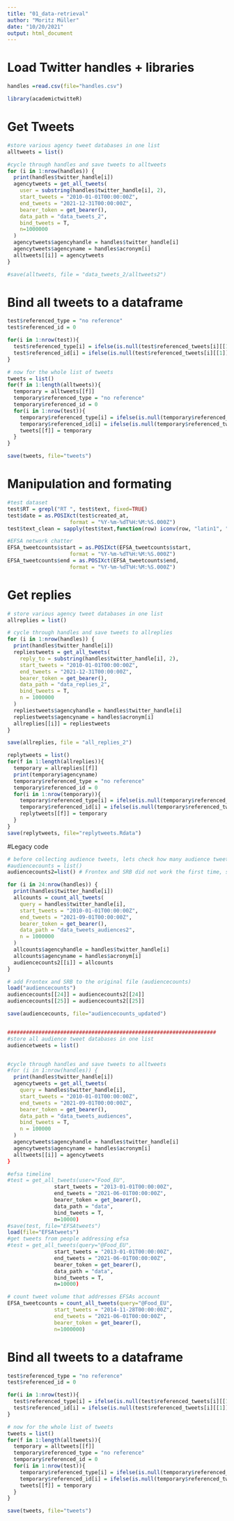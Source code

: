 ```yaml
---
title: "01_data-retrieval"
author: "Moritz Müller"
date: "10/20/2021"
output: html_document
---
```

# Load Twitter handles + libraries
```r
handles =read.csv(file="handles.csv")

library(academictwitteR)
```


# Get Tweets
```r

#store various agency tweet databases in one list
alltweets = list()

#cycle through handles and save tweets to alltweets
for (i in 1:nrow(handles)) {
  print(handles$twitter_handle[i])
  agencytweets = get_all_tweets(
    user = substring(handles$twitter_handle[i], 2),
    start_tweets = "2010-01-01T00:00:00Z",
    end_tweets = "2021-12-31T00:00:00Z",
    bearer_token = get_bearer(),
    data_path = "data_tweets_2",
    bind_tweets = T,
    n=1000000
  )
  agencytweets$agencyhandle = handles$twitter_handle[i]
  agencytweets$agencyname = handles$acronym[i]
  alltweets[[i]] = agencytweets
}

#save(alltweets, file = "data_tweets_2/alltweets2")

```
# Bind all tweets to a dataframe
```r
test$referenced_type = "no reference"
test$referenced_id = 0

for(i in 1:nrow(test)){
  test$referenced_type[i] = ifelse(is.null(test$referenced_tweets[i][[1]])==F, test$referenced_tweets[i][[1]]$type, 0)
  test$referenced_id[i] = ifelse(is.null(test$referenced_tweets[i][[1]])==F, test$referenced_tweets[i][[1]]$id, 0)
}

# now for the whole list of tweets
tweets = list()
for(f in 1:length(alltweets)){
  temporary = alltweets[[f]]
  temporary$referenced_type = "no reference"
  temporary$referenced_id = 0
  for(i in 1:nrow(test)){
    temporary$referenced_type[i] = ifelse(is.null(temporary$referenced_tweets[i][[1]])==F, temporary$referenced_tweets[i][[1]]$type, 0)
    temporary$referenced_id[i] = ifelse(is.null(temporary$referenced_tweets[i][[1]])==F, temporary$referenced_tweets[i][[1]]$id, 0)
    tweets[[f]] = temporary
  }
}

save(tweets, file="tweets")
```

# Manipulation and formating
```r
#test dataset
test$RT = grepl("RT ", test$text, fixed=TRUE)
test$date = as.POSIXct(test$created_at,
                    format = "%Y-%m-%dT%H:%M:%S.000Z")
test$text_clean = sapply(test$text,function(row) iconv(row, "latin1", "ASCII", sub=""))

#EFSA network chatter
EFSA_tweetcounts$start = as.POSIXct(EFSA_tweetcounts$start,
                    format = "%Y-%m-%dT%H:%M:%S.000Z")
EFSA_tweetcounts$end = as.POSIXct(EFSA_tweetcounts$end,
                    format = "%Y-%m-%dT%H:%M:%S.000Z")

```

# Get replies
```r
# store various agency tweet databases in one list
allreplies = list()

# cycle through handles and save tweets to allreplies
for (i in 1:nrow(handles)) {
  print(handles$twitter_handle[i])
  repliestweets = get_all_tweets(
    reply_to = substring(handles$twitter_handle[i], 2),
    start_tweets = "2010-01-01T00:00:00Z",
    end_tweets = "2021-12-31T00:00:00Z",
    bearer_token = get_bearer(),
    data_path = "data_replies_2",
    bind_tweets = T,
    n = 1000000
  )
  repliestweets$agencyhandle = handles$twitter_handle[i]
  repliestweets$agencyname = handles$acronym[i]
  allreplies[[i]] = repliestweets
}

save(allreplies, file = "all_replies_2")

replytweets = list()
for(f in 1:length(allreplies)){
  temporary = allreplies[[f]]
  print(temporary$agencyname)
  temporary$referenced_type = "no reference"
  temporary$referenced_id = 0
  for(i in 1:nrow(temporary)){
    temporary$referenced_type[i] = ifelse(is.null(temporary$referenced_tweets[i][[1]])==F, temporary$referenced_tweets[i][[1]]$type, 0)
    temporary$referenced_id[i] = ifelse(is.null(temporary$referenced_tweets[i][[1]])==F, temporary$referenced_tweets[i][[1]]$id, 0)
    replytweets[[f]] = temporary
  }
}
save(replytweets, file="replytweets.Rdata")
```

#Legacy code
```r

# before collecting audience tweets, lets check how many audience tweetw there actually are - we do not want to get rate locked. 
#audiencecounts = list()
audiencecounts2=list() # Frontex and SRB did not work the first time, so we add them now. 

for (i in 24:nrow(handles)) {
  print(handles$twitter_handle[i])
  allcounts = count_all_tweets(
    query = handles$twitter_handle[i],
    start_tweets = "2010-01-01T00:00:00Z",
    end_tweets = "2021-09-01T00:00:00Z",
    bearer_token = get_bearer(),
    data_path = "data_tweets_audiences2",
    n = 1000000
  )
  allcounts$agencyhandle = handles$twitter_handle[i]
  allcounts$agencyname = handles$acronym[i]
  audiencecounts2[[i]] = allcounts
}

# add Frontex and SRB to the original file (audiencecounts)
load("audiencecounts")
audiencecounts[[24]] = audiencecounts2[[24]]
audiencecounts[[25]] = audiencecounts2[[25]]

save(audiencecounts, file="audiencecounts_updated")


###################################################################
#store all audience tweet databases in one list
audiencetweets = list()


#cycle through handles and save tweets to alltweets
#for (i in 1:nrow(handles)) {
  print(handles$twitter_handle[i])
  agencytweets = get_all_tweets(
    query = handles$twitter_handle[i],
    start_tweets = "2010-01-01T00:00:00Z",
    end_tweets = "2021-09-01T00:00:00Z",
    bearer_token = get_bearer(),
    data_path = "data_tweets_audiences",
    bind_tweets = T,
    n = 100000
  )
  agencytweets$agencyhandle = handles$twitter_handle[i]
  agencytweets$agencyname = handles$acronym[i]
  alltweets[[i]] = agencytweets
}

#efsa timeline
#test = get_all_tweets(user="Food_EU",
               start_tweets = "2013-01-01T00:00:00Z",
               end_tweets = "2021-06-01T00:00:00Z",
               bearer_token = get_bearer(),
               data_path = "data",
               bind_tweets = T,
               n=10000)
#save(test, file="EFSAtweets")
load(file="EFSAtweets")
#get tweets from people addressing efsa
#test = get_all_tweets(query="@Food_EU",
               start_tweets = "2013-01-01T00:00:00Z",
               end_tweets = "2021-06-01T00:00:00Z",
               bearer_token = get_bearer(),
               data_path = "data",
               bind_tweets = T,
               n=10000)

# count tweet volume that addresses EFSAs account
EFSA_tweetcounts = count_all_tweets(query="@Food_EU",
               start_tweets = "2014-11-28T00:00:00Z",
               end_tweets = "2021-06-01T00:00:00Z",
               bearer_token = get_bearer(),
               n=1000000)

```
# Bind all tweets to a dataframe
```r
test$referenced_type = "no reference"
test$referenced_id = 0

for(i in 1:nrow(test)){
  test$referenced_type[i] = ifelse(is.null(test$referenced_tweets[i][[1]])==F, test$referenced_tweets[i][[1]]$type, 0)
  test$referenced_id[i] = ifelse(is.null(test$referenced_tweets[i][[1]])==F, test$referenced_tweets[i][[1]]$id, 0)
}

# now for the whole list of tweets
tweets = list()
for(f in 1:length(alltweets)){
  temporary = alltweets[[f]]
  temporary$referenced_type = "no reference"
  temporary$referenced_id = 0
  for(i in 1:nrow(test)){
    temporary$referenced_type[i] = ifelse(is.null(temporary$referenced_tweets[i][[1]])==F, temporary$referenced_tweets[i][[1]]$type, 0)
    temporary$referenced_id[i] = ifelse(is.null(temporary$referenced_tweets[i][[1]])==F, temporary$referenced_tweets[i][[1]]$id, 0)
    tweets[[f]] = temporary
  }
}

save(tweets, file="tweets")
```

